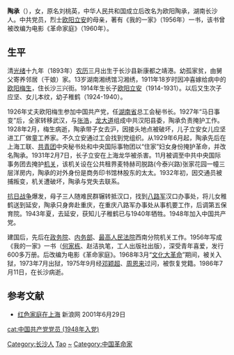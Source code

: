 {{Refimprove|time=2022-02-15T09:25:20+00:00}}
'''陶承'''（{{bd|1893年||1986年|7月11日}}），女，原名刘桃英，中华人民共和国成立后改名为欧阳陶承，湖南长沙人。中共党员，烈士[[欧阳立安|欧阳立安]]的母亲，著有《我的一家》（1956年）一书，该书曾被改编为电影《革命家庭》（1960年）。

==生平==
清[[光绪|光绪]]十九年（1893年）[[农历|农历]]三月出生于长沙县新康都之靖港。幼孤家贫，由舅父寄养邻居（干娘）家。13岁湖南湘绣馆习湘绣，1911年18岁时因冲喜嫁给病中的[[欧阳梅生|欧阳梅生]]，住长沙三兴街。1914年生长子[[欧阳立安|欧阳立安]]（1914-1931）。以后又生次子应坚、女儿本纹，幼子稚鹤（1924-1940）。

1926年丈夫欧阳梅生参加中国共产党，任[[湖南省|湖南省]]总工会秘书长。1927年“马日事变”后，全家转移武汉，与[[林育英|张浩]]，[[龙大道|龙大道]]组成中共汉阳县委，陶承负责掩护工作。1928年2月，梅生病逝，陶承带子女去沪，因接头地点被破坏，儿子立安女儿应坚进工厂做童工养家。不久立安通过工会找到党组织。从1929年6月起，陶承先后在上海工联、[[中國共產主義青年團|共青团]]中央秘书处和中央国际事物团以“住家”妇女身份掩护革命，并改名陶承。1931年2月7日，长子立安在上海龙华被杀害。11月被调至中共中央国际事务团去掩护[[机关|机关]]，该机关设在公共租界麦特赫司脱路(今泰兴路)张家花园一幢三层洋房内，陶承的对外身份是商务印书馆林股东的太太。1932年初，因交通员被捕叛变，机关遭破坏，陶承与党失去联系。

[[抗日战争|抗日战争]]爆发，母子三人随难民群辗转抵汉口，找到[[八路军|八路军]]汉口办事处，将儿女稚鹤送到延安，陶承只身奔赴重庆，在重庆八路军办事处从事机要工作，后调第五保育院。1943年夏，去延安，获知儿子稚鹤已与1940年牺牲。1948年加入中国共产党。

建国后，先后在[[政务院|政务院]]、[[内务部|内务部]]、[[中央人民政府最高人民法院|最高人民法院]]西南分院机关工作。1956年写成《我的一家》一书（[[何家栋|何家栋]]、赵洁执笔，工人出版社出版），深受青年喜爱，发行600多万册。后改编为电影《革命家庭》。1968年3月“[[文化大革命|文化大革命]]”期间，被关入狱，1973年7月出狱，1975年9月经[[邓颖超|邓颖超]]、[[周恩来|周恩来]]过问，被恢复党籍。1986年7月11日，在长沙病逝。

==参考文献==
* [http://news.sina.com.cn/c/289501.html 红色家庭在上海] {{Wayback|url=http://news.sina.com.cn/c/289501.html |date=20160304093257 }} 新浪网 2001年6月29日

{{normdaten}}
{{DEFAULTSORT:Ouyang taocheng}}
[[Category:长沙人|Category:长沙人]]
[[Category:欧阳姓|Tao]]
[[Category:刘姓|~]]
[[cat:中国共产党党员_(1948年入党)|cat:中国共产党党员 (1948年入党)]]
[[Category:中国革命家|Category:中国革命家]]
